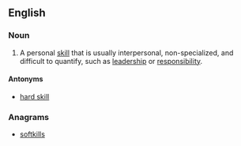 ==English==

===Noun===
{{en-noun|sg=[[soft]] [[skill]]}}
{{wikipedia}}

# {{human resources}} A personal [[skill]] that is usually interpersonal, non-specialized, and difficult to quantify, such as [[leadership]] or [[responsibility]].

====Antonyms====
* [[hard skill]]

===Anagrams===
* [[softkills#English|softkills]]